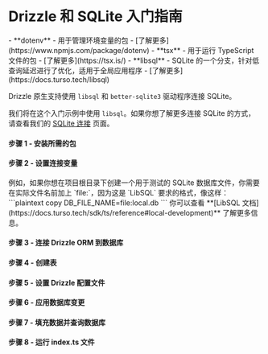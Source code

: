 
<Breadcrumbs/>

# Drizzle 和 SQLite 入门指南

<Prerequisites>  
  - **dotenv** - 用于管理环境变量的包 - [了解更多](https://www.npmjs.com/package/dotenv)
  - **tsx** - 用于运行 TypeScript 文件的包 - [了解更多](https://tsx.is/)
  - **libsql** - SQLite 的一个分支，针对低查询延迟进行了优化，适用于全局应用程序 - [了解更多](https://docs.turso.tech/libsql)
</Prerequisites>

Drizzle 原生支持使用 `libsql` 和 `better-sqlite3` 驱动程序连接 SQLite。

我们将在这个入门示例中使用 `libsql`。如果你想了解更多连接 SQLite 的方式，请查看我们的 [SQLite 连接](/docs/get-started-sqlite) 页面。

<FileStructure />

#### 步骤 1 - 安装所需的包
<InstallPackages lib='@libsql/client'/>

#### 步骤 2 - 设置连接变量

<SetupEnv env_variable='DB_FILE_NAME' />

<Callout type='info' title='重要提示'>
例如，如果你想在项目根目录下创建一个用于测试的 SQLite 数据库文件，你需要在实际文件名前加上 `file:`，因为这是 `LibSQL` 要求的格式，像这样：
```plaintext copy
DB_FILE_NAME=file:local.db
```
你可以查看 **[LibSQL 文档](https://docs.turso.tech/sdk/ts/reference#local-development)** 了解更多信息。
</Callout>

#### 步骤 3 - 连接 Drizzle ORM 到数据库

<ConnectLibsql/>

#### 步骤 4 - 创建表

<CreateTable/>

#### 步骤 5 - 设置 Drizzle 配置文件

<SetupConfig dialect='sqlite' env_variable='DB_FILE_NAME'/>

#### 步骤 6 - 应用数据库变更

<ApplyChanges />

#### 步骤 7 - 填充数据并查询数据库

<QueryDatabase dialect='libsql' env_variable='DB_FILE_NAME'/>

#### 步骤 8 - 运行 index.ts 文件

<RunFile/>
